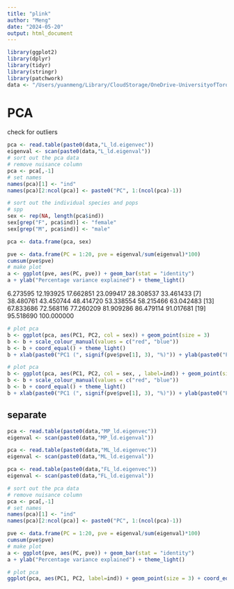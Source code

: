 ```yaml
---
title: "plink"
author: "Meng"
date: "2024-05-20"
output: html_document
---
```


```r
library(ggplot2)
library(dplyr)
library(tidyr)
library(stringr)
library(patchwork)
data <- "/Users/yuanmeng/Library/CloudStorage/OneDrive-UniversityofToronto/Manuscripts/rumex_eqtl/plink/"
```


# PCA
check for outliers
```r
pca <- read.table(paste0(data,"L_ld.eigenvec"))
eigenval <- scan(paste0(data,"L_ld.eigenval"))
# sort out the pca data
# remove nuisance column
pca <- pca[,-1]
# set names
names(pca)[1] <- "ind"
names(pca)[2:ncol(pca)] <- paste0("PC", 1:(ncol(pca)-1))

# sort out the individual species and pops
# spp
sex <- rep(NA, length(pca$ind))
sex[grep("F", pca$ind)] <- "female"
sex[grep("M", pca$ind)] <- "male"

pca <- data.frame(pca, sex)
```

```r
pve <- data.frame(PC = 1:20, pve = eigenval/sum(eigenval)*100)
cumsum(pve$pve)
# make plot
a <- ggplot(pve, aes(PC, pve)) + geom_bar(stat = "identity")
a + ylab("Percentage variance explained") + theme_light()
```
6.273595  12.193925  17.662851  23.099417  28.308537  33.461433
 [7]  38.480761  43.450744  48.414720  53.338554  58.215466  63.042483
[13]  67.833686  72.568116  77.260209  81.909286  86.479114  91.017681
[19]  95.518690 100.000000

```r
# plot pca
b <- ggplot(pca, aes(PC1, PC2, col = sex)) + geom_point(size = 3)
b <- b + scale_colour_manual(values = c("red", "blue"))
b <- b + coord_equal() + theme_light()
b + xlab(paste0("PC1 (", signif(pve$pve[1], 3), "%)")) + ylab(paste0("PC2 (", signif(pve$pve[2], 3), "%)"))
```

```r
# plot pca
b <- ggplot(pca, aes(PC1, PC2, col = sex, , label=ind)) + geom_point(size = 3)
b <- b + scale_colour_manual(values = c("red", "blue"))
b <- b + coord_equal() + theme_light()
b + xlab(paste0("PC1 (", signif(pve$pve[1], 3), "%)")) + ylab(paste0("PC2 (", signif(pve$pve[2], 3), "%)"))+ geom_text(hjust=0, vjust=0)
```



## separate
```r
pca <- read.table(paste0(data,"MP_ld.eigenvec"))
eigenval <- scan(paste0(data,"MP_ld.eigenval"))

pca <- read.table(paste0(data,"ML_ld.eigenvec"))
eigenval <- scan(paste0(data,"ML_ld.eigenval"))

pca <- read.table(paste0(data,"FL_ld.eigenvec"))
eigenval <- scan(paste0(data,"FL_ld.eigenval"))

```

```r
# sort out the pca data
# remove nuisance column
pca <- pca[,-1]
# set names
names(pca)[1] <- "ind"
names(pca)[2:ncol(pca)] <- paste0("PC", 1:(ncol(pca)-1))

pve <- data.frame(PC = 1:20, pve = eigenval/sum(eigenval)*100)
cumsum(pve$pve)
# make plot
a <- ggplot(pve, aes(PC, pve)) + geom_bar(stat = "identity")
a + ylab("Percentage variance explained") + theme_light()

# plot pca
ggplot(pca, aes(PC1, PC2, label=ind)) + geom_point(size = 3) + coord_equal() + theme_light() + xlab(paste0("PC1 (", signif(pve$pve[1], 3), "%)")) + ylab(paste0("PC2 (", signif(pve$pve[2], 3), "%)")) + geom_text(hjust=0, vjust=0)
```


